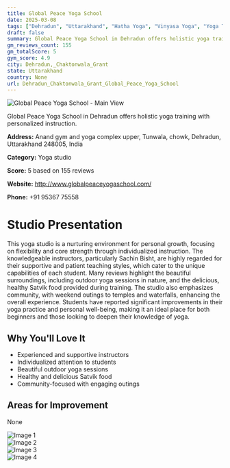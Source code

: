 ```yaml
---
title: Global Peace Yoga School
date: 2025-03-08
tags: ["Dehradun", "Uttarakhand", "Hatha Yoga", "Vinyasa Yoga", "Yoga Teacher Training", "supportive atmosphere", "outdoor sessions", "Dehradun, Chaktonwala Grant"]  
draft: false
summary: Global Peace Yoga School in Dehradun offers holistic yoga training with personalized instruction.
gm_reviews_count: 155
gm_totalScore: 5
gym_score: 4.9
city: Dehradun,_Chaktonwala_Grant
state: Uttarakhand
country: None
url: Dehradun_Chaktonwala_Grant_Global_Peace_Yoga_School
---
```


<div className="aspect-[16/9] relative my-8">
  <img 
    src="https://lh5.googleusercontent.com/p/AF1QipOl1KhXMim87SNhjySwY5lE6Tu4CSCdj6tf9Inc=w1920-h1080-k-no"
    alt="Global Peace Yoga School - Main View"
    className="object-cover absolute inset-0 w-full h-full rounded-lg"
  />
</div>

Global Peace Yoga School in Dehradun offers holistic yoga training with personalized instruction.

**Address:** Anand gym and yoga complex upper, Tunwala, chowk, Dehradun, Uttarakhand 248005, India

**Category:** Yoga studio

**Score:** 5 based on 155 reviews

**Website:** http://www.globalpeaceyogaschool.com/

**Phone:** +91 95367 75558

# Studio Presentation

This yoga studio is a nurturing environment for personal growth, focusing on flexibility and core strength through individualized instruction. The knowledgeable instructors, particularly Sachin Bisht, are highly regarded for their supportive and patient teaching styles, which cater to the unique capabilities of each student. Many reviews highlight the beautiful surroundings, including outdoor yoga sessions in nature, and the delicious, healthy Satvik food provided during training. The studio also emphasizes community, with weekend outings to temples and waterfalls, enhancing the overall experience. Students have reported significant improvements in their yoga practice and personal well-being, making it an ideal place for both beginners and those looking to deepen their knowledge of yoga.

## Why You'll Love It

- Experienced and supportive instructors
- Individualized attention to students
- Beautiful outdoor yoga sessions
- Healthy and delicious Satvik food
- Community-focused with engaging outings

## Areas for Improvement

None

<div className="grid grid-cols-1 xl:grid-cols-2 gap-4 my-8">
<div className="aspect-[4/3] relative"><img src="https://lh3.googleusercontent.com/p/AF1QipMkv1r4V8rv9YosqK6TVGqu0sI_1Xk34-xao5LU=w1920-h1080-k-no" alt="Image 1" className="object-cover absolute inset-0 w-full h-full rounded-lg" /></div>
<div className="aspect-[4/3] relative"><img src="https://lh5.googleusercontent.com/p/AF1QipN6MHtC2rQ5uUyVTvVS2W6ZUBx94DTUI34wmDHw=w1920-h1080-k-no" alt="Image 2" className="object-cover absolute inset-0 w-full h-full rounded-lg" /></div>
<div className="aspect-[4/3] relative"><img src="https://lh5.googleusercontent.com/p/AF1QipMQvBiL2E7u1y1UIu_UCfiZbWS7WqscB8kpKFwD=w1920-h1080-k-no" alt="Image 3" className="object-cover absolute inset-0 w-full h-full rounded-lg" /></div>
<div className="aspect-[4/3] relative"><img src="https://lh5.googleusercontent.com/p/AF1QipNSCukr0d00bDGRmTTslNnXsAaG8OdJsSCvcCYt=w1920-h1080-k-no" alt="Image 4" className="object-cover absolute inset-0 w-full h-full rounded-lg" /></div>
</div>